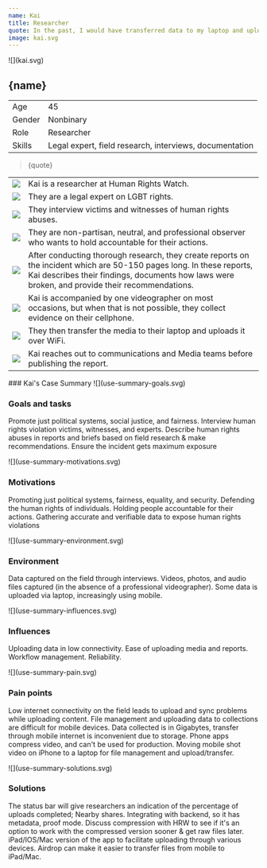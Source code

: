 ```yaml
---
name: Kai
title: Researcher
quote: In the past, I would have transferred data to my laptop and uploaded it from there, but I don't do that anymore. I only upload media from my mobile device now.
image: kai.svg
---
```



<ProfileSection>
![](kai.svg)

## **{name}**

|        |                                                         |
| ------ | ------------------------------------------------------- |
| Age    | 45                                                      |
| Gender | Nonbinary                                               |
| Role   | Researcher                                              |
| Skills | Legal expert, field research, interviews, documentation |

> {quote}

|                    |                                                                                                                                                                                                                         |
| ------------------ | ----------------------------------------------------------------------------------------------------------------------------------------------------------------------------------------------------------------------- |
| ![](hrw.svg)       | Kai is a researcher at Human Rights Watch.                                                                                                                                                                              |
| ![](folder.svg)    | They are a legal expert on LGBT rights.                                                                                                                                                                                 |
| ![](play.svg)      | They interview victims and witnesses of human rights abuses.                                                                                                                                                            |
| ![](hands.svg)     | They are non-partisan, neutral, and professional observer who wants to hold accountable for their actions.                                                                                                              |
| ![](website.svg)   | After conducting thorough research, they create reports on the incident which are 50-150 pages long. In these reports, Kai describes their findings, documents how laws were broken, and provide their recommendations. |
| ![](checkmark.svg) | Kai is accompanied by one videographer on most occasions, but when that is not possible, they collect evidence on their cellphone.                                                                                      |
| ![](squares.svg)   | They then transfer the media to their laptop and uploads it over WiFi.                                                                                                                                                  |
| ![](squares.svg)   | Kai reaches out to communications and Media teams before publishing the report.                                                                                                                                         |

</ProfileSection>
<AchievementsSection>
    ### Kai's Case Summary

<AchievementItem>
![](use-summary-goals.svg)

### Goals and tasks

Promote just political systems, social justice, and fairness. Interview human rights violation victims, witnesses, and experts. Describe human rights abuses in reports and briefs based on field research & make recommendations. Ensure the incident gets maximum exposure

</AchievementItem>
<AchievementItem>
![](use-summary-motivations.svg)

### Motivations

Promoting just political systems, fairness, equality, and security. Defending the human rights of individuals. Holding people accountable for their actions. Gathering accurate and verifiable data to expose human rights violations

</AchievementItem>
<AchievementItem>
![](use-summary-environment.svg)

### Environment

Data captured on the field through interviews. Videos, photos, and audio files captured (in the absence of a professional videographer). Some data is uploaded via laptop, increasingly using mobile.

</AchievementItem>

<AchievementItem>
![](use-summary-influences.svg)

### Influences

Uploading data in low connectivity. Ease of uploading media and reports. Workflow management. Reliability.

</AchievementItem>
<AchievementItem>
![](use-summary-pain.svg)

### Pain points

Low internet connectivity on the field leads to upload and sync problems while uploading content. File management and uploading data to collections are difficult for mobile devices. Data collected is in Gigabytes, transfer through mobile internet is inconvenient due to storage. Phone apps compress video, and can't be used for production. Moving mobile shot video on iPhone to a laptop for file management and upload/transfer.

</AchievementItem>
<AchievementItem>
![](use-summary-solutions.svg)

### Solutions

The status bar will give researchers an indication of the percentage of uploads completed; Nearby shares. Integrating with backend, so it has metadata, proof mode. Discuss compression with HRW to see if it's an option to work with the compressed version sooner & get raw files later. iPad/IOS/Mac version of the app to facilitate uploading through various devices. Airdrop can make it easier to transfer files from mobile to iPad/Mac.

</AchievementItem>
</AchievementsSection>
